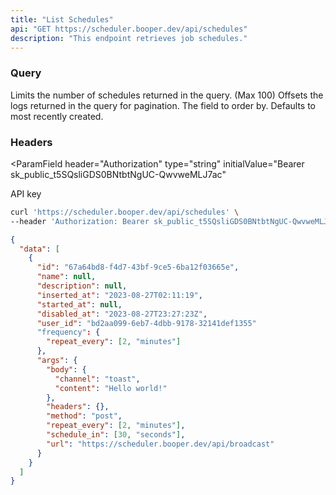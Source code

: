 ```yaml
---
title: "List Schedules"
api: "GET https://scheduler.booper.dev/api/schedules"
description: "This endpoint retrieves job schedules."
---
```


### Query

<ParamField query="limit" type="number" default="10">
  Limits the number of schedules returned in the query. (Max 100)
</ParamField>

<ParamField query="offset" type="number" default="0">
  Offsets the logs returned in the query for pagination.
</ParamField>

<ParamField query="order_by" type="[string, 'asc' | 'desc']">
  The field to order by. Defaults to most recently created.
</ParamField>

### Headers

<ParamField
  header="Authorization"
  type="string"
  initialValue="Bearer sk_public_t5SQsliGDS0BNtbtNgUC-QwvweMLJ7ac"
>
  API key
</ParamField>

<RequestExample>

```bash Example Request
curl 'https://scheduler.booper.dev/api/schedules' \
--header 'Authorization: Bearer sk_public_t5SQsliGDS0BNtbtNgUC-QwvweMLJ7ac'
```

</RequestExample>

<ResponseExample>

```json Response
{
  "data": [
    {
      "id": "67a64bd8-f4d7-43bf-9ce5-6ba12f03665e",
      "name": null,
      "description": null,
      "inserted_at": "2023-08-27T02:11:19",
      "started_at": null,
      "disabled_at": "2023-08-27T23:27:23Z",
      "user_id": "bd2aa099-6eb7-4dbb-9178-32141def1355"
      "frequency": {
        "repeat_every": [2, "minutes"]
      },
      "args": {
        "body": {
          "channel": "toast",
          "content": "Hello world!"
        },
        "headers": {},
        "method": "post",
        "repeat_every": [2, "minutes"],
        "schedule_in": [30, "seconds"],
        "url": "https://scheduler.booper.dev/api/broadcast"
      }
    }
  ]
}
```

</ResponseExample>
